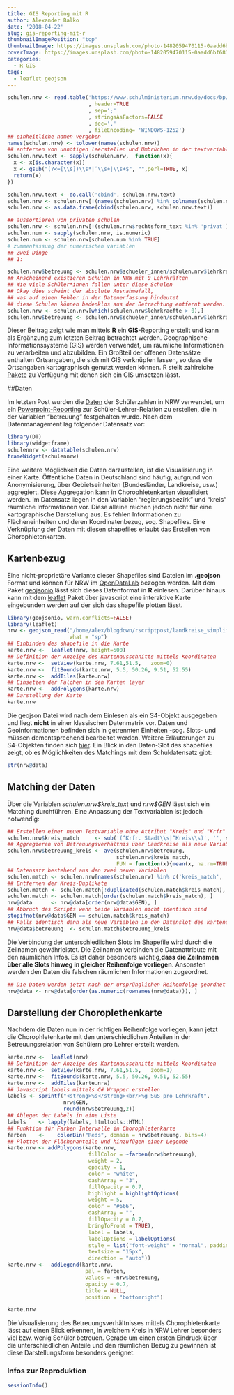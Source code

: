 ```yaml
---
title: GIS Reporting mit R
author: Alexander Balko
date: '2018-04-22'
slug: gis-reporting-mit-r
thumbnailImagePosition: "top"
thumbnailImage: https://images.unsplash.com/photo-1482059470115-0aadd6bf6834?ixlib=rb-0.3.5&s=afeb4a7e9a541ba4fad70d5a369dc1f3&auto=format&fit=crop&w=500&q=60
coverImage: https://images.unsplash.com/photo-1482059470115-0aadd6bf6834?ixlib=rb-0.3.5&s=afeb4a7e9a541ba4fad70d5a369dc1f3&auto=format&fit=crop&w=500&q=60
categories:
  - R GIS
tags:
  - leaflet geojson
---
```



```r
schulen.nrw <- read.table('https://www.schulministerium.nrw.de/docs/bp/Ministerium/Open_MSB/Open_Data/FAQ-Eckdaten/OpenData_Eckdaten.csv'
                          , header=TRUE
                          , sep=';'
                          , stringsAsFactors=FALSE
                          , dec=','
                          , fileEncoding= 'WINDOWS-1252')
## einheitliche namen vergeben
names(schulen.nrw) <- tolower(names(schulen.nrw))
## entfernen von unnötigen leerstellen und Umbrüchen in der textvariablen
schulen.nrw.text <- sapply(schulen.nrw,  function(x){
  x <- x[is.character(x)]
  x <- gsub("(?<=[\\s])\\s*|^\\s+|\\s+$", "",perl=TRUE, x)
  return(x)
})

schulen.nrw.text <- do.call('cbind', schulen.nrw.text)
schulen.nrw <- schulen.nrw[!(names(schulen.nrw) %in% colnames(schulen.nrw.text))]
schulen.nrw <- as.data.frame(cbind(schulen.nrw, schulen.nrw.text))

## aussortieren von privaten schulen
schulen.nrw <- schulen.nrw[!(schulen.nrw$rechtsform_text %in% 'privat'),]
schulen.num <- sapply(schulen.nrw, is.numeric)
schulen.num <- schulen.nrw[schulen.num %in% TRUE]
# zummenfassung der numerischen variablen
## Zwei Dinge
## 1:

schulen.nrw$betreuung <- schulen.nrw$schueler_innen/schulen.nrw$lehrkraefte
## Anscheinend existieren Schulen in NRW mit 0 Lehrkräften
## Wie viele Schüler*innen fallen unter diese Schulen
## Okay dies scheint der absolute Ausnahmefall,
## was auf einen Fehler in der Datenerfassung hindeutet
## diese Schulen können bedenklos aus der Betrachtung entfernt werden.
schulen.nrw <- schulen.nrw[which(schulen.nrw$lehrkraefte > 0),]
schulen.nrw$betreuung <- schulen.nrw$schueler_innen/schulen.nrw$lehrkraefte
```


Dieser Beitrag zeigt wie man mittels **R** ein **GIS**-Reporting erstellt
und kann als Ergänzung zum letzten Beitrag betrachtet werden.
Geographische-Informationssysteme (GIS) werden verwendet, um räumliche Informationen zu verarbeiten und abzubilden.
Ein Großteil der offenen Datensätze enthalten Ortsangaben,
die sich mit GIS verknüpfen lassen, so dass die Ortsangaben kartographisch genutzt werden können.
R stellt zahlreiche [Pakete](https://cran.r-project.org/web/views/Spatial.html) zu
Verfügung mit denen sich ein GIS umsetzen lässt.

##Daten

Im letzten Post wurden die [Daten](https://www.schulministerium.nrw.de/docs/bp/Ministerium/Open_MSB/Open_Data/FAQ-Eckdaten/OpenData_Eckdaten.csv) der Schülerzahlen in NRW verwendet, um ein [Powerpoint-Reporting](https://www.datascop.de/2018/03/verwendung-des-reporters-pakets/)
zur Schüler-Lehrer-Relation zu erstellen, die in der Variablen "betreuung" festgehalten wurde.
Nach dem Datenmanagement lag folgender Datensatz vor:

```r
library(DT)
library(widgetframe)
schulennrw <- datatable(schulen.nrw)
frameWidget(schulennrw)
```



Eine weitere Möglichkeit die Daten darzustellen, ist die Visualisierung in einer
Karte. Öffentliche Daten in Deutschland sind häufig, aufgrund von Anonymisierung, über
Gebietseinheiten (Bundesländer, Landkreise, usw.) aggregiert. Diese
Aggregation kann in Chorophletenkarten visualisiert werden. Im Datensatz
liegen in den Variablen "regierungsbezirk" und "kreis" räumliche Informationen vor.
Diese alleine reichen jedoch nicht für eine kartographische Darstellung aus.
Es fehlen Informationen zu Flächeneinheiten und deren Koordinatenbezug, sog.
Shapefiles. Eine Verknüpfung der Daten mit diesen shapefiles erlaubt das
Erstellen von Chorophletenkarten.

## Kartenbezug
Eine nicht-proprietäre Variante dieser Shapefiles sind Dateien im **.geojson** Format und
können für NRW im [OpenDataLab](http://opendatalab.de/projects/geojson-utilities/) bezogen werden. Mit dem Paket [geojsonio](https://cran.r-project.org/web/packages/geojsonio/index.html)
lässt sich dieses Datenformat in **R** einlesen.
Darüber hinaus kann mit dem [leaflet](https://rstudio.github.io/leaflet/) Paket über javascript eine interaktive Karte eingebunden werden auf der sich das
shapefile plotten lässt.

```r
library(geojsonio, warn.conflicts=FALSE)
library(leaflet)
nrw <- geojson_read("/home/alex/blogdown/rscriptpost/landkreise_simplify200.geojson",
                    what = "sp")
## Einbinden des shapefile in die Karte
karte.nrw <-  leaflet(nrw, height=500) 
## Definition der Anzeige des Kartenausschnitts mittels Koordinaten
karte.nrw <-  setView(karte.nrw, 7.61,51.5,   zoom=0) 
karte.nrw <-  fitBounds(karte.nrw, 5.5, 50.26, 9.51, 52.55)
karte.nrw <-  addTiles(karte.nrw)
## Einsetzen der Fälchen in den Karten layer
karte.nrw <-  addPolygons(karte.nrw)
## Darstellung der Karte
karte.nrw
```
Die geojson Datei wird nach dem Einlesen als ein S4-Objekt
ausgegeben und liegt **nicht** in einer klassischen Datenmatrix vor. Daten und Geoinformationen
befinden sich in getrennten Einheiten -sog. Slots- und müssen dementsprechend bearbeitet werden. Weitere
Erläuterungen zu  S4-Objekten finden sich [hier](https://stackoverflow.com/questions/4143611/sources-on-s4-objects-methods-and-programming-in-r). Ein Blick in den Daten-Slot des shapefiles zeigt, ob es Möglichkeiten des Matchings
mit dem Schuldatensatz gibt:

```r
str(nrw@data)
```

## Matching der Daten
Über die Variablen *schulen.nrw\$kreis_text* und *nrw\$GEN* lässt sich ein Matching
durchführen. Eine Anpassung der Textvariablen ist jedoch notwendig:

```r
## Erstellen einer neuen Textvariable ohne Attribut "Kreis" und "Krfr"
schulen.nrw$kreis_match     <- sub('(^Krfr. Stadt\\s|^Kreis\\s)', '', schulen.nrw$kreis_text)
## Aggregieren von Betreuungsverhältnis über Landkreise als neue Variable
schulen.nrw$betreuung_kreis <- ave(schulen.nrw$betreuung,
                                   schulen.nrw$kreis_match,
                                   FUN = function(x){mean(x, na.rm=TRUE)})
## Datensatz bestehend aus den zwei neuen Variablen
schulen.match <- schulen.nrw[names(schulen.nrw) %in% c('kreis_match', 'betreuung_kreis')]
## Entfernen der Kreis-Duplikate
schulen.match <- schulen.match[!duplicated(schulen.match$kreis_match), ]
schulen.match <- schulen.match[order(schulen.match$kreis_match), ]
nrw@data      <- nrw@data[order(nrw@data$GEN), ]
## Abbruch des Skripts wenn beide Variablen nicht identisch sind
stopifnot(nrw@data$GEN == schulen.match$kreis_match)
## Falls identisch dann als neue Variablen in den Datenslot des kartendatensatzes hinzufügen
nrw@data$betreuung  <- schulen.match$betreuung_kreis
```
Die Verbindung der unterschiedlichen Slots im Shapefile wird durch die Zeilnamen gewährleistet.
Die Zeilnamen verbinden die Datenattribute mit den räumlichen Infos. Es ist daher besonders
wichtig,**dass die Zeilnamen über alle Slots hinweg in gleicher Reihenfolge vorliegen**.
Ansonsten werden den Daten die falschen räumlichen Informationen zugeordnet.
```r
## Die Daten werden jetzt nach der ursprünglichen Reihenfolge geordnet
nrw@data <- nrw@data[order(as.numeric(rownames(nrw@data))), ]
```

## Darstellung der Choroplethenkarte

Nachdem die Daten nun in der richtigen Reihenfolge vorliegen,
kann jetzt die Chorophletenkarte mit den
unterschiedlichen Anteilen in der Betreuungsrelation von Schülern pro
Lehrer erstellt werden.

```r
karte.nrw <-  leaflet(nrw) 
## Definition der Anzeige des Kartenausschnitts mittels Koordinaten
karte.nrw <-  setView(karte.nrw, 7.61,51.5,   zoom=1) 
karte.nrw <-  fitBounds(karte.nrw, 5.5, 50.26, 9.51, 52.55)
karte.nrw <-  addTiles(karte.nrw)
## Javascript labels mittels C# Wrapper erstellen
labels <- sprintf("<strong>%s</strong><br/>%g SuS pro Lehrkraft",
                  nrw$GEN,
                  round(nrw$betreuung,2))
## Ablegen der Labels in eine Liste
labels    <- lapply(labels, htmltools::HTML)
## Funktion für Farben Intervalle in Chorophletenkarte
farben    <-    colorBin("Reds", domain = nrw$betreuung, bins=4)
## Plotten der Flächenanteile und hinzufügen einer Legende
karte.nrw <- addPolygons(karte.nrw,
                          fillColor = ~farben(nrw$betreuung),
                          weight = 2,
                          opacity = 1,
                          color = "white",
                          dashArray = "3",
                          fillOpacity = 0.7,
                          highlight = highlightOptions(
                          weight = 5,
                          color = "#666",
                          dashArray = "",
                          fillOpacity = 0.7,
                          bringToFront = TRUE),
                          label = labels,
                          labelOptions = labelOptions(
                          style = list("font-weight" = "normal", padding = "3px 8px"),
                          textsize = "15px",
                          direction = "auto")) 
karte.nrw <-  addLegend(karte.nrw,
                         pal = farben,
                         values = ~nrw$betreuung,
                         opacity = 0.7,
                         title = NULL,
                         position = "bottomright")

karte.nrw
```

Die Visualisierung des Betreuungsverhältnisses mittels Chorophletenkarte lässt auf einen
Blick erkennen, in welchem Kreis in NRW Lehrer besonders viel bzw. wenig Schüler betreuen.
Gerade um einen ersten Eindruck über die unterschiedlichen Anteile und den räumlichen
Bezug zu gewinnen ist diese Darstellungsform besonders geeignet.


### Infos zur Reproduktion
```r
sessionInfo()
```


